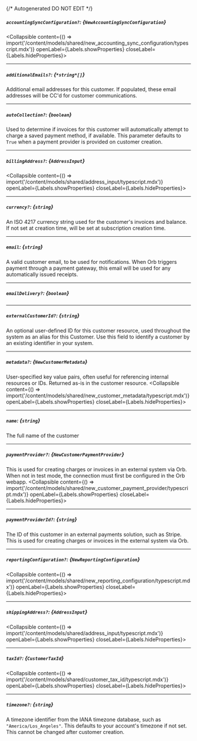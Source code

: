 {/* Autogenerated DO NOT EDIT  */}

##### `accountingSyncConfiguration?`: *{`NewAccountingSyncConfiguration`}*
<Collapsible content={() => import('/content/models/shared/new_accounting_sync_configuration/typescript.mdx')} openLabel={Labels.showProperties} closeLabel={Labels.hideProperties}>
</Collapsible>

---
##### `additionalEmails?`: *{`*string*[]`}*
Additional email addresses for this customer. If populated, these email addresses will be CC'd for customer communications.

---
##### `autoCollection?`: *{`boolean`}*
Used to determine if invoices for this customer will automatically attempt to charge a saved payment method, if available. This parameter defaults to `True` when a payment provider is provided on customer creation.

---
##### `billingAddress?`: *{`AddressInput`}*
<Collapsible content={() => import('/content/models/shared/address_input/typescript.mdx')} openLabel={Labels.showProperties} closeLabel={Labels.hideProperties}>
</Collapsible>

---
##### `currency?`: *{`string`}*
An ISO 4217 currency string used for the customer's invoices and balance. If not set at creation time, will be set at subscription creation time.

---
##### `email`: *{`string`}*
A valid customer email, to be used for notifications. When Orb triggers payment through a payment gateway, this email will be used for any automatically issued receipts.

---
##### `emailDelivery?`: *{`boolean`}*

---
##### `externalCustomerId?`: *{`string`}*
An optional user\-defined ID for this customer resource, used throughout the system as an alias for this Customer. Use this field to identify a customer by an existing identifier in your system.

---
##### `metadata?`: *{`NewCustomerMetadata`}*
User\-specified key value pairs, often useful for referencing internal resources or IDs. Returned as\-is in the customer resource.
<Collapsible content={() => import('/content/models/shared/new_customer_metadata/typescript.mdx')} openLabel={Labels.showProperties} closeLabel={Labels.hideProperties}>
</Collapsible>

---
##### `name`: *{`string`}*
The full name of the customer

---
##### `paymentProvider?`: *{`NewCustomerPaymentProvider`}*
This is used for creating charges or invoices in an external system via Orb. When not in test mode, the connection must first be configured in the Orb webapp.
<Collapsible content={() => import('/content/models/shared/new_customer_payment_provider/typescript.mdx')} openLabel={Labels.showProperties} closeLabel={Labels.hideProperties}>
</Collapsible>

---
##### `paymentProviderId?`: *{`string`}*
The ID of this customer in an external payments solution, such as Stripe. This is used for creating charges or invoices in the external system via Orb.

---
##### `reportingConfiguration?`: *{`NewReportingConfiguration`}*
<Collapsible content={() => import('/content/models/shared/new_reporting_configuration/typescript.mdx')} openLabel={Labels.showProperties} closeLabel={Labels.hideProperties}>
</Collapsible>

---
##### `shippingAddress?`: *{`AddressInput`}*
<Collapsible content={() => import('/content/models/shared/address_input/typescript.mdx')} openLabel={Labels.showProperties} closeLabel={Labels.hideProperties}>
</Collapsible>

---
##### `taxId?`: *{`CustomerTaxId`}*
<Collapsible content={() => import('/content/models/shared/customer_tax_id/typescript.mdx')} openLabel={Labels.showProperties} closeLabel={Labels.hideProperties}>
</Collapsible>

---
##### `timezone?`: *{`string`}*
A timezone identifier from the IANA timezone database, such as `"America/Los_Angeles"`. This defaults to your account's timezone if not set. This cannot be changed after customer creation.



